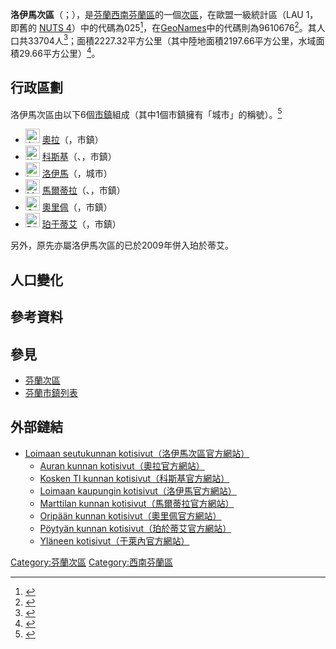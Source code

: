 {{Infobox settlement
| name                    = 洛伊馬次區
| settlement_type         = [[芬蘭次區|次區]]
| native_name             =Loimaan seutukunta
| native_name_lang        = fi
| image_map               =Loimaan.seutukunta.sijainti.Suomi.2020.svg
| subdivision_type        = [[世界政區索引|國家]]
| subdivision_name        = {{flag|Finland}}
| subdivision_type1        = [[芬蘭行政區|行政區]]
| subdivision_name1        = [[西南芬蘭區|西南芬蘭區]]
| population_footnotes    = <ref name="Population" />
| population_total        = 33704
| population_as_of        = 2020
| area_footnotes          = <ref name="Area" />
| area_total_km2          = 2227.32
| area_land_km2           = 2197.66
| area_water_km2          = 29.66
| population_density_km2  = auto
| coordinates             = {{Coord|60.78687|22.80867|display=title,inline}}
| coordinates_footnotes   = <ref name="GeoNames" />
| timezone1               = [[歐洲東部時間|EET]]<ref>{{Cite web|url=https://www.timeanddate.com/worldclock/finland/helsinki|title=Current Local Time in Helsinki, Finland|website=Time and Date|language=en|access-date=2020-07-16|archive-date=2020-08-04|archive-url=https://web.archive.org/web/20200804053117/https://www.timeanddate.com/worldclock/finland/helsinki|dead-url=no}}</ref>
| utc_offset1             = +2
| timezone1_DST           = [[歐洲東部夏令時間|EEST]]<ref>{{Cite web|url=https://www.timeanddate.com/time/change/finland/helsinki|title=Clock Changes in Helsinki, Finland|website=Time and Date|language=en|access-date=2020-07-16|archive-date=2020-08-04|archive-url=https://web.archive.org/web/20200804053109/https://www.timeanddate.com/time/change/finland/helsinki|dead-url=no}}</ref>
| utc_offset1_DST         = +3
| blank_name              = [[GeoNames|GeoNames]]<ref name="GeoNames" />
| blank_info              = 9610676
| blank1_name             = LAU 1（NUTS 4）<ref name="LAU" />
| blank1_info              = 025
}}
'''洛伊馬次區'''（{{lang-fi|Loimaan seutukunta}}；{{lang-sv|Loimaa ekonomiska region}}），是[[芬蘭共和國|芬蘭]][[西南芬蘭區|西南芬蘭區]]的一個[[芬蘭次區|次區]]，在歐盟一級{{tsl|fr|Unité administrative locale|地方行政單位}}統計區（LAU 1，即舊的 [[地域統計單位命名法|NUTS 4]]）中的代碼為025<ref name="LAU">{{Cite web |url=http://tilastokeskus.fi/meta/luokitukset/seutukunta/001-2013/index_sv.html |title=Förteckning över ekonomiska regioner |publisher=Statistikcentralen |language=sv |access-date=2013-12-25 |archive-date=2013-11-11 |archive-url=https://web.archive.org/web/20131111091437/http://tilastokeskus.fi/meta/luokitukset/seutukunta/001-2013/index_sv.html |dead-url=no }}</ref>，在[[GeoNames|GeoNames]]中的代碼則為9610676<ref name="GeoNames">{{Cite web |url = https://www.geonames.org/9610676 |title = GeoNames - Loimaa (9610676) |access-date = 2020-07-14 |website=[[GeoNames|GeoNames]] |language = en}}</ref>。其人口共33704人<ref name="Population">{{Cite web |url = http://pxnet2.stat.fi/PXWeb/pxweb/fi/StatFin/StatFin__vrm__vamuu/statfin_vamuu_pxt_11lj.px/table/tableViewLayout1/ |title = Väestörakenteen ennakkotiedot alueittain, 2020M01*-2020M05* |date = 2020-01-31 |publisher = Tilastokeskus |access-date = 2020-07-13 |language = fi |archive-date = 2020-12-14 |archive-url = https://web.archive.org/web/20201214201953/http://pxnet2.stat.fi/PXWeb/pxweb/fi/StatFin/StatFin__vrm__vamuu/statfin_vamuu_pxt_11lj.px/ |dead-url = no }}</ref>；面積2227.32平方公里（其中陸地面積2197.66平方公里，水域面積29.66平方公里）<ref name="Area">{{Cite web |url = https://www.maanmittauslaitos.fi/sites/maanmittauslaitos.fi/files/attachments/2020/01/Vuoden_2020_pinta-alatilasto_kunnat_maakunnat.xlsx |title = Pinta-alat kunnittain (Excel) 2020-01-01 |date = 2020-01-01 |publisher = Maanmittauslaitos |access-date = 2020-07-13 |language = fi |archive-date = 2020-07-10 |archive-url = https://web.archive.org/web/20200710123737/https://www.maanmittauslaitos.fi/sites/maanmittauslaitos.fi/files/attachments/2020/01/Vuoden_2020_pinta-alatilasto_kunnat_maakunnat.xlsx |dead-url = yes }}</ref>。

== 行政區劃 ==
洛伊馬次區由以下6個[[芬蘭市鎮|市鎮]]組成（其中1個市鎮擁有「城市」的稱號）。<ref name="Lappi">{{Cite web |language=fi |url=http://www.patio.fi/PatioWeb/facelets/suomenaluejaot/suomenaluejaot.faces |title=Finlands regionindelning på |website=www.patio.fi.|archive-url=https://web.archive.org/web/20121022111321/http://www.patio.fi/PatioWeb/facelets/suomenaluejaot/suomenaluejaot.faces |archive-date=2012-10-22}}</ref>
* [[File:Aura.vaakuna.svg|23px]] [[奧拉_(芬蘭)|奧拉]]（{{lang|fi|Aura}}，市鎮）
* [[File:Koski.Tl.vaakuna.svg|23px]] [[科斯基|科斯基]]（{{lang-fi|Koski Tl}}、{{lang-sv|Koskis}}，市鎮）
* [[File:Loimaa.vaakuna.svg|23px]] [[洛伊馬|洛伊馬]]（{{lang|fi|Loimaa}}，城市）
* [[File:Marttila.vaakuna.svg|23px]] [[馬爾蒂拉|馬爾蒂拉]]（{{lang-fi|Marttila}}、{{lang-sv|S:t Mårtens}}，市鎮）
* [[File:Oripää.vaakuna.svg|23px]] [[奧里佩|奧里佩]]（{{lang|fi|Oripää}}，市鎮）
* [[File:Pöytyän_vaakuna.svg|23px]] [[珀于蒂艾|珀于蒂艾]]（{{lang|fi|Pöytyä}}，市鎮）
另外，原先亦屬洛伊馬次區的{{tsl|en|Yläne|于萊內}}已於2009年併入珀於蒂艾。

== 人口變化 ==
{{Bar box
|title   =  洛伊馬次區1980年－2015年的人口變化圖
|titlebar=  #DDD
|width   =  600px
|barwidth=  500px
|left1   =  年
|right1  =  人口
|float   =  left
|bars    =  
{{bar pixel|1980|#0099FF|476||36 083}}
{{bar pixel|1985|#0099FF|478||36 245}}
{{bar pixel|1990|#0099FF|480||36 381}}
{{bar pixel|1995|#0099FF|476||36 087}}
{{bar pixel|2000|#0099FF|466||35 282}}
{{bar pixel|2005|#0099FF|466||35 297}}
{{bar pixel|2010|#0099FF|464||35 165}}
{{bar pixel|2015|#0099FF|459||34 819}}
|caption = 來源：Tilastokeskus.<ref>{{Cite web | url = http://pxnet2.stat.fi/PXWeb/pxweb/fi/StatFin/StatFin__vrm__vaerak/statfin_vaerak_pxt_011.px | title = Väestö kielen mukaan sekä ulkomaan kansalaisten määrä ja maa-pinta-ala alueittain 1980 - 2016 | publisher = Tilastokeskus | access-date = 2018-01-18 | language = fi | archive-url = https://web.archive.org/web/20180617142223/http://pxnet2.stat.fi/PXWeb/pxweb/fi/StatFin/StatFin__vrm__vaerak/statfin_vaerak_pxt_011.px | archive-date = 2018-06-17 | dead-url = yes }}</ref>
}}
{{clear}}

== 參考資料 ==
{{reflist}}

== 參見 ==
* [[芬蘭次區|芬蘭次區]]
* [[芬蘭市鎮列表|芬蘭市鎮列表]]

== 外部鏈結 ==
* [http://www.loimaanseutu.fi/ Loimaan seutukunnan kotisivut（洛伊馬次區官方網站）] {{Wayback|url=http://www.loimaanseutu.fi/ |date=20111118010802 }} {{fi icon}}
** [http://www.aura.fi/ Auran kunnan kotisivut（奧拉官方網站）] {{Wayback|url=http://www.aura.fi/ |date=20210116081525 }} {{fi icon}}
** [http://www.koski.fi/ Kosken Tl kunnan kotisivut（科斯基官方網站）] {{Wayback|url=http://www.koski.fi/ |date=20210125030427 }} {{fi icon}}
** [http://www.loimaa.fi/ Loimaan kaupungin kotisivut（洛伊馬官方網站）] {{Wayback|url=http://www.loimaa.fi/ |date=20110517222612 }} {{fi icon}}
** [http://www.marttila.fi/ Marttilan kunnan kotisivut（馬爾蒂拉官方網站）] {{Wayback|url=http://www.marttila.fi/ |date=20210119232655 }} {{fi icon}}
** [http://www.oripaa.fi/ Oripään kunnan kotisivut（奧里佩官方網站）] {{Wayback|url=http://www.oripaa.fi/ |date=20210122014010 }} {{fi icon}}
** [http://www.poytya.fi/ Pöytyän kunnan kotisivut（珀於蒂艾官方網站）] {{Wayback|url=http://www.poytya.fi/ |date=20130405102312 }} {{fi icon}}
** [http://www.ylane.fi/ Yläneen kotisivut（于萊內官方網站）] {{Wayback|url=http://www.ylane.fi/ |date=20210123112651 }} {{fi icon}}

{{芬蘭次區}}
[[Category:芬蘭次區|Category:芬蘭次區]]
[[Category:西南芬蘭區|Category:西南芬蘭區]]